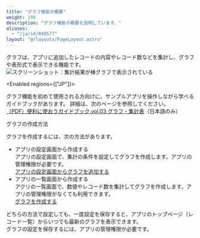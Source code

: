 ```yaml
---
title: "グラフ機能の概要"
weight: 100
description: "グラフ機能の概要を説明しています。"
aliases:
  - "/ja/id/040577"
layout: "@/layouts/PageLayout.astro"
---
```




グラフは、アプリに追加したレコードの内容やレコード数などを集計し、グラフや表形式で表示できる機能です。
<Img src="/k/kintone/img-ja/whatsgraph_img02.png" alt="スクリーンショット：集計結果が棒グラフで表示されている" />

<Enabled regions={["JP"]}>

<Hint>

グラフ機能を初めて使用される方向けに、サンプルアプリを操作しながら学べるガイドブックがあります。
詳細は、次のページを参照してください。  
[（PDF）便利に使おうガイドブック vol.03 グラフ・集計表](https://kintone.cybozu.co.jp/material/pdf/kintone_guidebook_vol03.pdf)（日本語のみ）

</Hint>

</Enabled>

<Heading id="report__index_10">グラフの作成方法</Heading>

グラフを作成するには、次の方法があります。

* アプリの設定画面から作成する  
  アプリの設定画面で、集計の条件を設定してグラフを作成します。アプリの管理権限が必要です。  
  [アプリの設定画面からグラフを追加する](/k/ja/id/040586.html)
* アプリの一覧画面から作成する  
  アクリの一覧画面で、数値やレコード数を集計してグラフを作成します。アプリの管理権限がなくても利用できます。  
  [グラフを作成する](/k/ja/id/040468.html)

どちらの方法で設定しても、一度設定を保存すると、アプリのトップページ（レコード一覧）からいつでも最新のグラフを表示できます。  
グラフの設定を保存するには、アプリの管理権限が必要です。
